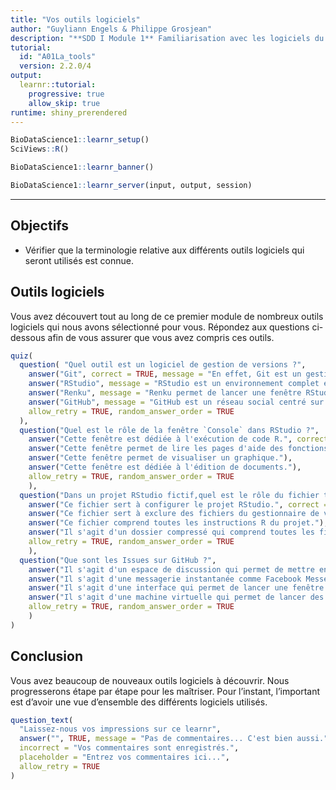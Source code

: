 ```yaml
---
title: "Vos outils logiciels"
author: "Guyliann Engels & Philippe Grosjean"
description: "**SDD I Module 1** Familiarisation avec les logiciels du cours."
tutorial:
  id: "A01La_tools"
  version: 2.2.0/4
output: 
  learnr::tutorial:
    progressive: true
    allow_skip: true
runtime: shiny_prerendered
---
```


```r
BioDataScience1::learnr_setup()
SciViews::R()
```

```r
BioDataScience1::learnr_banner()
```

```r
BioDataScience1::learnr_server(input, output, session)
```

------------------------------------------------------------------------

## Objectifs

-   Vérifier que la terminologie relative aux différents outils logiciels qui seront utilisés est connue.

## Outils logiciels

Vous avez découvert tout au long de ce premier module de nombreux outils logiciels qui nous avons sélectionné pour vous. Répondez aux questions ci-dessous afin de vous assurer que vous avez compris ces outils.

```r
quiz(
  question( "Quel outil est un logiciel de gestion de versions ?",
    answer("Git", correct = TRUE, message = "En effet, Git est un gestionnaire de version très employé."),
    answer("RStudio", message = "RStudio est un environnement complet et optimisé pour réaliser vos analyses, vos graphiques et vos rapports."),
    answer("Renku", message = "Renku permet de lancer une fenêtre RStudio avec tous les packages dont nous avons besoin pour réaliser des analyses en sciences des données."),
    answer("GitHub", message = "GitHub est un réseau social centré sur un gestionnaire de versions de projet."),
    allow_retry = TRUE, random_answer_order = TRUE
  ),
  question("Quel est le rôle de la fenêtre `Console` dans RStudio ?",
    answer("Cette fenêtre est dédiée à l'exécution de code R.", correct = TRUE),
    answer("Cette fenêtre permet de lire les pages d'aide des fonctions."),
    answer("Cette fenêtre permet de visualiser un graphique."),
    answer("Cette fenêtre est dédiée à l'édition de documents."),
    allow_retry = TRUE, random_answer_order = TRUE
    ),
  question("Dans un projet RStudio fictif,quel est le rôle du fichier terminant par l'extension `.Rproj` ?",
    answer("Ce fichier sert à configurer le projet RStudio.", correct = TRUE),
    answer("Ce fichier sert à exclure des fichiers du gestionnaire de versions."),
    answer("Ce fichier comprend toutes les instructions R du projet."),
    answer("Il s'agit d'un dossier compressé qui comprend toutes les figures générées dans un projet."),
    allow_retry = TRUE, random_answer_order = TRUE
    ),
  question("Que sont les Issues sur GitHub ?",
    answer("Il s'agit d'un espace de discussion qui permet de mettre en avant un problème ou une idée d'amélioration sur un projet.", correct = TRUE),
    answer("Il s'agit d'une messagerie instantanée comme Facebook Messenger ou WhatsApp."),
    answer("Il s'agit d'une interface qui permet de lancer une fenêtre RStudio."),
    answer("Il s'agit d'une machine virtuelle qui permet de lancer des outils professionnels liés à la science des données."),
    allow_retry = TRUE, random_answer_order = TRUE
    )
)
```

## Conclusion

Vous avez beaucoup de nouveaux outils logiciels à découvrir. Nous progresserons étape par étape pour les maîtriser. Pour l'instant, l'important est d'avoir une vue d'ensemble des différents logiciels utilisés.

```r
question_text(
  "Laissez-nous vos impressions sur ce learnr",
  answer("", TRUE, message = "Pas de commentaires... C'est bien aussi."),
  incorrect = "Vos commentaires sont enregistrés.",
  placeholder = "Entrez vos commentaires ici...",
  allow_retry = TRUE
)
```
